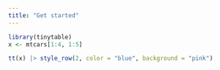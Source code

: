 ```yaml
---
title: "Get started"
---
```



```r
library(tinytable)
x <- mtcars[1:4, 1:5]
```

```r
tt(x) |> style_row(2, color = "blue", background = "pink")
```
